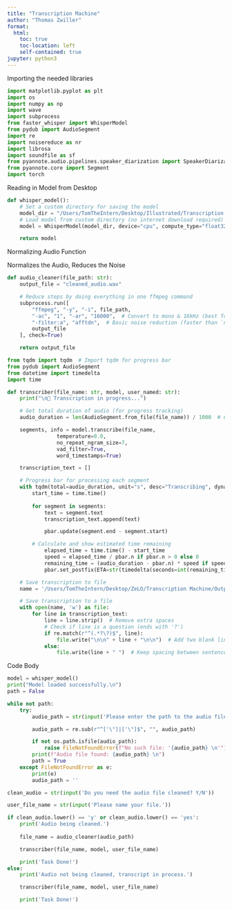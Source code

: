 ```yaml
---
title: "Transcription Machine"
author: "Thomas Zwiller"
format:
  html:
    toc: true
    toc-location: left
    self-contained: true
jupyter: python3
---
```


Importing the needed libraries
```python
import matplotlib.pyplot as plt
import os
import numpy as np
import wave
import subprocess
from faster_whisper import WhisperModel
from pydub import AudioSegment
import re
import noisereduce as nr
import librosa
import soundfile as sf
from pyannote.audio.pipelines.speaker_diarization import SpeakerDiarization
from pyannote.core import Segment
import torch
```

Reading in Model from Desktop
```python
def whisper_model(): 
    # Set a custom directory for saving the model
    model_dir = "/Users/TomTheIntern/Desktop/Illustrated/Transcription Machine/models--Systran--faster-whisper-large-v3/snapshots/edaa852ec7e145841d8ffdb056a99866b5f0a478"
    # Load model from custom directory (no internet download required)
    model = WhisperModel(model_dir, device="cpu", compute_type="float32")

    return model
```

Normalizing Audio Function

Normalizes the Audio, Reduces the Noise
```python
def audio_cleaner(file_path: str):
    output_file = "cleaned_audio.wav"

    # Reduce steps by doing everything in one ffmpeg command
    subprocess.run([
        "ffmpeg", "-y", "-i", file_path,
        "-ac", "1", "-ar", "16000",  # Convert to mono & 16kHz (best for Whisper)
        "-filter:a", "afftdn",  # Basic noise reduction (faster than `noisereduce`)
        output_file
    ], check=True)

    return output_file
```

```python
from tqdm import tqdm  # Import tqdm for progress bar
from pydub import AudioSegment
from datetime import timedelta
import time

def transcriber(file_name: str, model, user_named: str): 
    print("\n🔄 Transcription in progress...")

    # Get total duration of audio (for progress tracking)
    audio_duration = len(AudioSegment.from_file(file_name)) / 1000  # Convert ms to seconds

    segments, info = model.transcribe(file_name,
                temperature=0.0,
                no_repeat_ngram_size=7, 
                vad_filter=True, 
                word_timestamps=True)  

    transcription_text = []

    # Progress bar for processing each segment
    with tqdm(total=audio_duration, unit="s", desc="Transcribing", dynamic_ncols=True, leave=True) as pbar:
        start_time = time.time()
    
        for segment in segments:
            text = segment.text
            transcription_text.append(text)

            pbar.update(segment.end - segment.start)

        # Calculate and show estimated time remaining
            elapsed_time = time.time() - start_time
            speed = elapsed_time / pbar.n if pbar.n > 0 else 0
            remaining_time = (audio_duration - pbar.n) * speed if speed > 0 else 0
            pbar.set_postfix(ETA=str(timedelta(seconds=int(remaining_time))))

    # Save transcription to file
    name = '/Users/TomTheIntern/Desktop/ZeLO/Transcription Machine/Output/' + user_named + '.txt'

    # Save transcription to a file
    with open(name, 'w') as file:
        for line in transcription_text:
            line = line.strip()  # Remove extra spaces
            # Check if line is a question (ends with '?')
            if re.match(r"^(.*?\?)$", line):  
                file.write("\n\n" + line + "\n\n")  # Add two blank lines before & after the question
            else:
                file.write(line + " ")  # Keep spacing between sentences
```

Code Body
```python
model = whisper_model()
print("Model loaded successfully.\n")
path = False

while not path:
    try:
        audio_path = str(input('Please enter the path to the audio file: \n')).strip()

        audio_path = re.sub(r"^['\"]|['\"]$", "", audio_path) 

        if not os.path.isfile(audio_path):
            raise FileNotFoundError(f"No such file: '{audio_path} \n'")
        print(f"Audio file found: {audio_path} \n")
        path = True
    except FileNotFoundError as e:
        print(e)
        audio_path = ''

clean_audio = str(input('Do you need the audio file cleaned? Y/N'))

user_file_name = str(input('Please name your file.'))

if clean_audio.lower() == 'y' or clean_audio.lower() == 'yes':
    print('Audio being cleaned.')
    
    file_name = audio_cleaner(audio_path)

    transcriber(file_name, model, user_file_name)

    print('Task Done!')
else:
    print('Audio not being cleaned, transcript in process.')

    transcriber(file_name, model, user_file_name)

    print('Task Done!')
```

